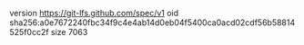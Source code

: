 version https://git-lfs.github.com/spec/v1
oid sha256:a0e7672240fbc34f9c4e4ab14d0eb04f5400ca0acd02cdf56b58814525f0cc2f
size 7063
